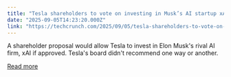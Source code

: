 ```yaml
---
title: "Tesla shareholders to vote on investing in Musk’s AI startup xAI"
date: "2025-09-05T14:23:20.000Z"
link: "https://techcrunch.com/2025/09/05/tesla-shareholders-to-vote-on-investing-in-musks-ai-startup-xai/"
---
```


A shareholder proposal would allow Tesla to invest in Elon Musk's rival AI firm, xAI if approved. Tesla's board didn't recommend one way or another.

[Read more](https://techcrunch.com/2025/09/05/tesla-shareholders-to-vote-on-investing-in-musks-ai-startup-xai/)
